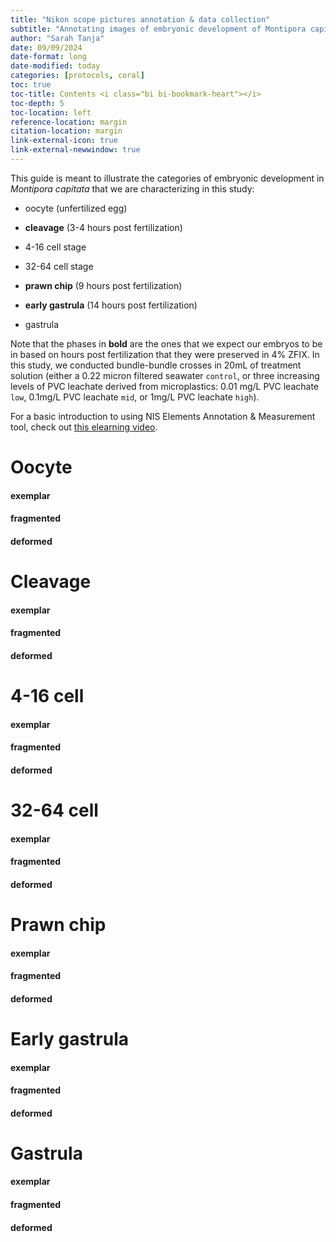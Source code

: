 ```yaml
---
title: "Nikon scope pictures annotation & data collection"
subtitle: "Annotating images of embryonic development of Montipora capitata rice corals exposed to PVC leachate"
author: "Sarah Tanja"
date: 09/09/2024
date-format: long
date-modified: today
categories: [protocols, coral]
toc: true
toc-title: Contents <i class="bi bi-bookmark-heart"></i>
toc-depth: 5
toc-location: left
reference-location: margin
citation-location: margin
link-external-icon: true
link-external-newwindow: true
---
```


This guide is meant to illustrate the categories of embryonic development in *Montipora capitata* that we are characterizing in this study:

-   oocyte (unfertilized egg)

-   **cleavage** (3-4 hours post fertilization)

-   4-16 cell stage

-   32-64 cell stage

-   **prawn chip** (9 hours post fertilization)

-   **early gastrula** (14 hours post fertilization)

-   gastrula

Note that the phases in **bold** are the ones that we expect our embryos to be in based on hours post fertilization that they were preserved in 4% ZFIX. In this study, we conducted bundle-bundle crosses in 20mL of treatment solution (either a 0.22 micron filtered seawater `control`, or three increasing levels of PVC leachate derived from microplastics: 0.01 mg/L PVC leachate `low`, 0.1mg/L PVC leachate `mid`, or 1mg/L PVC leachate `high`).

For a basic introduction to using NIS Elements Annotation & Measurement tool, check out [this elearning video](https://www.microscope.healthcare.nikon.com/resources/e-learning/annotations-and-measurements).

# Oocyte

#### exemplar

#### fragmented

#### deformed

# Cleavage

#### exemplar

#### fragmented

#### deformed

# 4-16 cell

#### exemplar

#### fragmented

#### deformed

# 32-64 cell

#### exemplar

#### fragmented

#### deformed

# Prawn chip

#### exemplar

#### fragmented

#### deformed

# Early gastrula

#### exemplar

#### fragmented

#### deformed

# Gastrula

#### exemplar

#### fragmented

#### deformed
